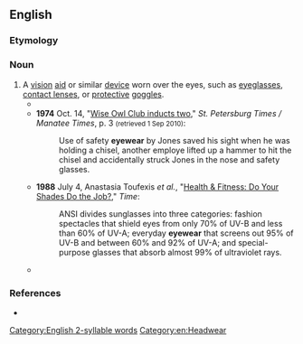 ==English==

===Etymology===
{{suffix|en|eye|wear}}

===Noun===
{{en-noun|-}}

# A [[vision]] [[aid]] or similar [[device]] worn over the eyes, such as [[eyeglasses]], [[contact lens]]es, or [[protective]] [[goggles]].
#* {{quote-journal|en|journal=London charivari|editor=Mark Lemon, Henry Mayhew, Tom Taylor, Shirley Brooks, Sir Francis Cowley Burnand, Sir Owen Seaman|year=1925|passage=American manufacturers are now describing spectacles as "'''eyewear'''".}}
#* '''1974''' Oct. 14, "[http://news.google.ca/newspapers?id=vfMNAAAAIBAJ&sjid=RHkDAAAAIBAJ&pg=4033,4380572&dq=eyewear&hl=en Wise Owl Club inducts two]," ''St. Petersburg Times / Manatee Times'', p. 3 <small>(retrieved 1 Sep 2010)</small>:
#*: Use of safety '''eyewear''' by Jones saved his sight when he was holding a chisel, another employe lifted up a hammer to hit the chisel and accidentally struck Jones in the nose and safety glasses.
#* '''1988''' July 4, Anastasia Toufexis ''et al.'', "[http://www.time.com/time/magazine/article/0,9171,967815,00.html Health & Fitness: Do Your Shades Do the Job?]," ''Time'':
#*: ANSI divides sunglasses into three categories: fashion spectacles that shield eyes from only 70% of UV-B and less than 60% of UV-A; everyday '''eyewear''' that screens out 95% of UV-B and between 60% and 92% of UV-A; and special-purpose glasses that absorb almost 99% of ultraviolet rays.
#* {{quote-web|en|author=A. A. Dowd|title=The {{w|Ryan Reynolds}} action-comedy ''{{w|Free Guy}}'' is a ''{{w|Truman Show}}'' for the ''{{w|Fortnite}}'' age|url=https://www.avclub.com/the-ryan-reynolds-action-comedy-free-guy-is-a-truman-sh-1847429238|work={{w|The A.V. Club}}|date=6 August 2021|passage=When one of the daily robberies ends with him accidentally merking the robber (a real player, which the NPCs aren’t supposed to be able to attack), Guy gets his hands on the victim’s sunglasses—a pair of '''eyewear''' that allows him to see, like “Rowdy” Roddy Piper in ''{{w|They Live}}'', the secret messages (and, in this case, powerups and side missions and stats) scattered across his world.}}

===References===
* {{R:OneLook}}

[[Category:English 2-syllable words]]
[[Category:en:Headwear]]